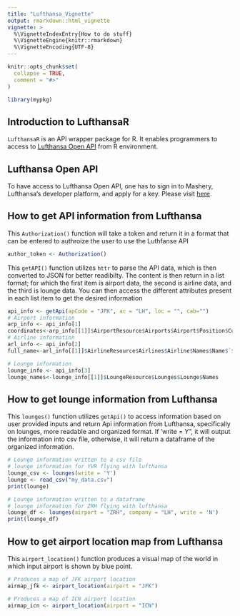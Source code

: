 ```yaml
---
title: "Lufthansa_Vignette"
output: rmarkdown::html_vignette
vignette: >
  %\VignetteIndexEntry{How to do stuff}
  %\VignetteEngine{knitr::rmarkdown}
  %\VignetteEncoding{UTF-8}
---
```


```r
knitr::opts_chunk$set(
  collapse = TRUE,
  comment = "#>"
)
```

```r
library(mypkg)
```
## Introduction to LufthansaR

`LufthansaR` is an API wrapper package for R. It enables programmers to access to [Lufthansa Open API](https://developer.lufthansa.com/docs) from R environment. 


## Lufthansa Open API

To have access to Lufthansa Open API, one has to sign in to Mashery, Lufthansa's developer platform, and apply for a key. Please visit [here](https://developer.lufthansa.com/docs/API_basics/). 


## How to get API information from Lufthansa

This `Authorization()` function will take a token and return it in a format that can be entered to authroize the user to use the Luthfanse API 

```r
author_token <- Authorization()
```

This `getAPI()` function utilizes `httr` to parse the API data, which is then converted to JSON for better readibilty. The content is then return in a list format; for which the first item is airport data, the second is airline data, and the third is lounge data. You can then access the different attributes present in each list item to get the desired information 

```r
api_info <- getApi(apCode = "JFK", ac = "LH", loc = "", cab="")
# Airport information
arp_info <- api_info[1]
coordinates<-arp_info[[1]]$AirportResource$Airports$Airport$Position$Coordinate
# Airline information
arl_info <- api_info[2]
full_name<-arl_info[[1]]$AirlineResource$Airlines$Airline$Names$Name$`$`

# Lounge information
lounge_info <- api_info[3]
lounge_names<-lounge_info[[1]]$LoungeResource$Lounges$Lounge$Names
```

## How to get lounge information from Lufthansa

This `lounges()` function utilizes `getApi()` to access information based on user provided inputs and return Api information from Lufthansa, specifically on lounges, more readable and organized format. If 'write = Y", it will output the information into csv file, otherwise, it will return a dataframe of the organized information. 

```r
# Lounge information written to a csv file
# lounge information for YVR flying with lufthansa
lounge_csv <- lounges(write = 'Y')
lounge <- read_csv("my_data.csv")
print(lounge)

# Lounge information written to a dataframe
# lounge information for ZRH flying with lufthansa
lounge_df <- lounges(airport = "ZRH", company = "LH", write = 'N')
print(lounge_df)
```


## How to get airport location map from Lufthansa

This `airport_location()` function produces a visual map of the world in which input airport is shown by blue point. 

```r

# Produces a map of JFK airport location 
airmap_jfk <- airport_location(airport = "JFK")

# Produces a map of ICN airport location 
airmap_icn <- airport_location(airport = "ICN")

```
